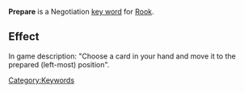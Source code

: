 '''Prepare''' is a Negotiation [[Key Words|key word]] for [[Rook]].

==Effect==
In game description: "Choose a card in your hand and move it to the prepared (left-most) position".

[[Category:Keywords]]